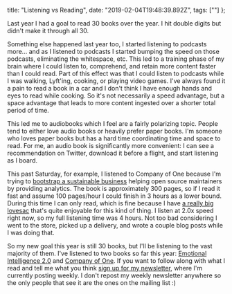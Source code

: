   title: "Listening vs Reading",
  date: "2019-02-04T19:48:39.892Z",
  tags: [""]
};

Last year I had a goal to read 30 books over the year. I hit
double digits but didn't make it through all 30.

Something else happened last year too, I started listening
to podcasts more... and as I listened to podcasts I started
bumping the speed on those podcasts, eliminating the
whitespace, etc. This led to a training phase of my brain
where I could listen to, comprehend, and retain more content
faster than I could read. Part of this effect was that I
could listen to podcasts while I was walking, Lyft'ing,
cooking, or playing video games. I've always found it a pain
to read a book in a car and I don't think I have enough
hands and eyes to read while cooking. So it's not
necessarily a speed advantage, but a space advantage that
leads to more content ingested over a shorter total period
of time.

This led me to audiobooks which I feel are a fairly
polarizing topic. People tend to either love audio books or
heavily prefer paper books. I'm someone who loves paper
books but has a hard time coordinating time and space to
read. For me, an audio book is significantly more
convenient: I can see a recommendation on Twitter, download
it before a flight, and start listening as I board.

This past Saturday, for example, I listened to Company of
One because I'm trying to
[bootstrap a sustainable business](https://twitter.com/MntnrSystems)
helping open source maintainers by providing analytics. The
book is approximately 300 pages, so if I read it fast and
assume 100 pages/hour I could finish in 3 hours as a lower
bound. During this time I can only read, which is fine
because I have
[a really big lovesac](https://www.lovesac.com/search/sacs/bean-bag-chairs)
that's quite enjoyable for this kind of thing. I listen at
2.0x speed right now, so my full listening time was 4 hours.
Not too bad considering I went to the store, picked up a
delivery, and wrote a couple blog posts while I was doing
that.

So my new goal this year is still 30 books, but I'll be
listening to the vast majority of them. I've listened to two
books so far this year:
[Emotional Intelligence 2.0](https://www.amazon.com/Emotional-Intelligence-2-0-Travis-Bradberry/dp/0974320625)
and
[Company of One](https://www.amazon.com/Company-One-Staying-Small-Business/dp/1328972356).
If you want to follow along with what I read and tell me
what you think
[sign up for my newsletter](https://pages.convertkit.com/04c24646a3/c136f814fc),
where I'm currently posting weekly. I don't repost my weekly
newsletter anywhere so the only people that see it are the
ones on the mailing list :)
